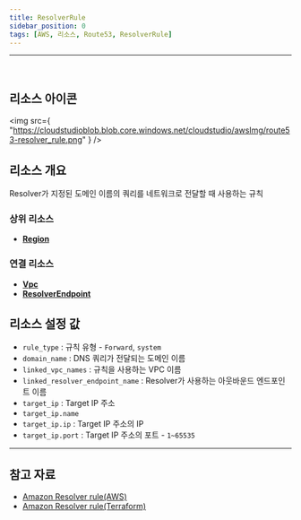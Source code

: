 ```yaml
---
title: ResolverRule
sidebar_position: 0
tags: [AWS, 리소스, Route53, ResolverRule]
---
```


<hr />
<br />

## 리소스 아이콘

<img
    src={
        "https://cloudstudioblob.blob.core.windows.net/cloudstudio/awsImg/route53-resolver_rule.png"
    }
/>

## 리소스 개요

Resolver가 지정된 도메인 이름의 쿼리를 네트워크로 전달할 때 사용하는 규칙

### 상위 리소스

-   [**Region**](https://docs.cstudio.app/docs/resource/aws/Base/Region)

### 연결 리소스

-   [**Vpc**](https://docs.cstudio.app/docs/resource/aws/Vpc/Vpc)
-   [**ResolverEndpoint**](https://docs.cstudio.app/docs/resource/aws/Route53/ResolverEndpoint)

## 리소스 설정 값

-   `rule_type` : 규칙 유형 - `Forward`, `system`
-   `domain_name` : DNS 쿼리가 전달되는 도메인 이름
-   `linked_vpc_names` : 규칙을 사용하는 VPC 이름
-   `linked_resolver_endpoint_name` : Resolver가 사용하는 아웃바운드 엔드포인트 이름
-   `target_ip` : Target IP 주소
-   `target_ip.name`
-   `target_ip.ip` : Target IP 주소의 IP
-   `target_ip.port` : Target IP 주소의 포트 - `1~65535`

---

## 참고 자료

-   [Amazon Resolver rule(AWS)](https://docs.aws.amazon.com/ko_kr/Route53/latest/DeveloperGuide/resolver.html)
-   [Amazon Resolver rule(Terraform)](https://registry.terraform.io/providers/hashicorp/aws/latest/docs/resources/route53_resolver_rule)
